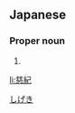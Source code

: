 ==Japanese==
{{ja-kanjitab|慈|紀}}

===Proper noun===
{{ja-pos|proper|しげき}}

# {{given name|male|lang=ja}}

[[Category:Japanese male given names|しげき]]

[[li:慈紀]]